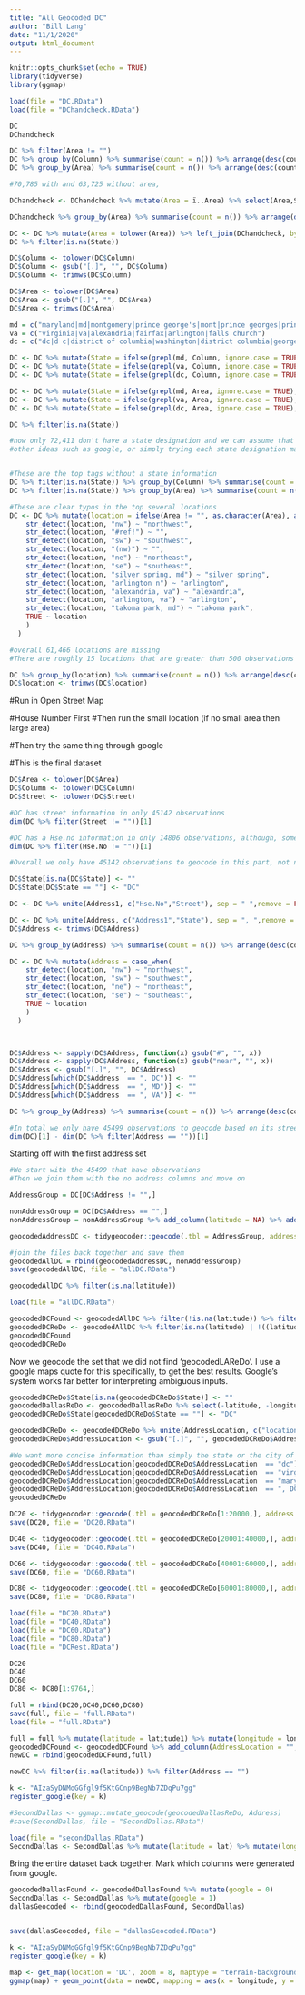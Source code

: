 ```yaml
---
title: "All Geocoded DC"
author: "Bill Lang"
date: "11/1/2020"
output: html_document
---
```



```r
knitr::opts_chunk$set(echo = TRUE)
library(tidyverse)
library(ggmap)
```


```r
load(file = "DC.RData")
load(file = "DChandcheck.RData")

```



```r
DC
DChandcheck

DC %>% filter(Area != "")
DC %>% group_by(Column) %>% summarise(count = n()) %>% arrange(desc(count))
DC %>% group_by(Area) %>% summarise(count = n()) %>% arrange(desc(count))

#70,785 with and 63,725 without area, 

DChandcheck <- DChandcheck %>% mutate(Area = ï..Area) %>% select(Area,State) %>% distinct() %>% filter(State != "")

DChandcheck %>% group_by(Area) %>% summarise(count = n()) %>% arrange(desc(count))

DC <- DC %>% mutate(Area = tolower(Area)) %>% left_join(DChandcheck, by = 'Area') 
DC %>% filter(is.na(State))
```


```r
DC$Column <- tolower(DC$Column)
DC$Column <- gsub("[.]", "", DC$Column)
DC$Column <- trimws(DC$Column)

DC$Area <- tolower(DC$Area)
DC$Area <- gsub("[.]", "", DC$Area)
DC$Area <- trimws(DC$Area)

md = c("maryland|md|montgomery|prince george's|mont|prince georges|prince george|bethesda|silver spring|college park|prince geo|princegeo|princ geo|annapolis|chevy chase|rockville|gaithersburg")
va = c("virginia|va|alexandria|fairfax|arlington|falls church")
dc = c("dc|d c|district of columbia|washington|district columbia|georgetown")

DC <- DC %>% mutate(State = ifelse(grepl(md, Column, ignore.case = TRUE), "MD", as.character(State))) 
DC <- DC %>% mutate(State = ifelse(grepl(va, Column, ignore.case = TRUE), "VA", as.character(State))) 
DC <- DC %>% mutate(State = ifelse(grepl(dc, Column, ignore.case = TRUE), "DC", as.character(State))) 

DC <- DC %>% mutate(State = ifelse(grepl(md, Area, ignore.case = TRUE), "MD", as.character(State))) 
DC <- DC %>% mutate(State = ifelse(grepl(va, Area, ignore.case = TRUE), "VA", as.character(State))) 
DC <- DC %>% mutate(State = ifelse(grepl(dc, Area, ignore.case = TRUE), "DC", as.character(State))) 

DC %>% filter(is.na(State))

#now only 72,411 don't have a state designation and we can assume that they are in DC
#other ideas such as google, or simply trying each state designation may help later


#These are the top tags without a state information
DC %>% filter(is.na(State)) %>% group_by(Column) %>% summarise(count = n()) %>% arrange(desc(count))
DC %>% filter(is.na(State)) %>% group_by(Area) %>% summarise(count = n()) %>% arrange(desc(count))

#These are clear typos in the top several locations
DC <- DC %>% mutate(location = ifelse(Area != "", as.character(Area), as.character(Column))) %>%   mutate(location = case_when(
    str_detect(location, "nw") ~ "northwest",
    str_detect(location, "#ref!") ~ "",
    str_detect(location, "sw") ~ "southwest",
    str_detect(location, "(nw)") ~ "",
    str_detect(location, "ne") ~ "northeast",
    str_detect(location, "se") ~ "southeast",
    str_detect(location, "silver spring, md") ~ "silver spring",
    str_detect(location, "arlington n") ~ "arlington",
    str_detect(location, "alexandria, va") ~ "alexandria",
    str_detect(location, "arlington, va") ~ "arlington",
    str_detect(location, "takoma park, md") ~ "takoma park",
    TRUE ~ location
    )
  )

#overall 61,466 locations are missing
#There are roughly 15 locations that are greater than 500 observations

DC %>% group_by(location) %>% summarise(count = n()) %>% arrange(desc(count))
DC$location <- trimws(DC$location)

```


#Run in Open Street Map

#House Number First
#Then run the small location (if no small area then large area)


#Then try the same thing through google

#This is the final dataset

```r
DC$Area <- tolower(DC$Area)
DC$Column <- tolower(DC$Column)
DC$Street <- tolower(DC$Street)

#DC has street information in only 45142 observations
dim(DC %>% filter(Street != ""))[1]

#DC has a Hse.no information in only 14806 observations, although, some streets have the Hse.no as a part of them
dim(DC %>% filter(Hse.No != ""))[1]

#Overall we only have 45142 observations to geocode in this part, not nearly as much as other cities
```


```r
DC$State[is.na(DC$State)] <- ""
DC$State[DC$State == ""] <- "DC"

DC <- DC %>% unite(Address1, c("Hse.No","Street"), sep = " ",remove = FALSE)

DC <- DC %>% unite(Address, c("Address1","State"), sep = ", ",remove = FALSE)
DC$Address <- trimws(DC$Address)

DC %>% group_by(Address) %>% summarise(count = n()) %>% arrange(desc(count))

DC <- DC %>% mutate(Address = case_when(
    str_detect(location, "nw") ~ "northwest",
    str_detect(location, "sw") ~ "southwest",
    str_detect(location, "ne") ~ "northeast",
    str_detect(location, "se") ~ "southeast",
    TRUE ~ location
    )
  )



DC$Address <- sapply(DC$Address, function(x) gsub("#", "", x))
DC$Address <- sapply(DC$Address, function(x) gsub("near", "", x))
DC$Address <- gsub("[.]", "", DC$Address)
DC$Address[which(DC$Address  == ", DC")] <- ""
DC$Address[which(DC$Address  == ", MD")] <- ""
DC$Address[which(DC$Address  == ", VA")] <- ""

DC %>% group_by(Address) %>% summarise(count = n()) %>% arrange(desc(count))

#In total we only have 45499 observations to geocode based on its street
dim(DC)[1] - dim(DC %>% filter(Address == ""))[1]

```


Starting off with the first address set

```r
#We start with the 45499 that have observations
#Then we join them with the no address columns and move on

AddressGroup = DC[DC$Address != "",]

nonAddressGroup = DC[DC$Address == "",]
nonAddressGroup = nonAddressGroup %>% add_column(latitude = NA) %>% add_column(longitude = NA) %>% mutate(latitude = as.double(latitude)) %>% mutate(longitude = as.double(longitude))

geocodedAddressDC <- tidygeocoder::geocode(.tbl = AddressGroup, address = Address, method = "osm", lat = latitude, long = longitude)

#join the files back together and save them 
geocodedAllDC = rbind(geocodedAddressDC, nonAddressGroup)
save(geocodedAllDC, file = "allDC.RData")

geocodedAllDC %>% filter(is.na(latitude))
```

```r
load(file = "allDC.RData")
```

```r
geocodedDCFound <- geocodedAllDC %>% filter(!is.na(latitude)) %>% filter( ((latitude > 38.3 & latitude < 40.0) & (longitude > -78.35 & longitude < -76.30)) )
geocodedDCReDo <- geocodedAllDC %>% filter(is.na(latitude) | !((latitude > 38.3 & latitude < 40.0) & (longitude > -78.35 & longitude < -76.30)) )
geocodedDCFound
geocodedDCReDo
```

Now we geocode the set that we did not find 'geocodedLAReDo'. I use a google maps quote for this specifically, to get the best results. Google's system works far better for interpreting ambiguous inputs.

```r
geocodedDCReDo$State[is.na(geocodedDCReDo$State)] <- ""
geocodedDallasReDo <- geocodedDallasReDo %>% select(-latitude, -longitude)
geocodedDCReDo$State[geocodedDCReDo$State == ""] <- "DC"

geocodedDCReDo <- geocodedDCReDo %>% unite(AddressLocation, c("location","State"), sep = ", ",remove = FALSE)
geocodedDCReDo$AddressLocation <- gsub("[.]", "", geocodedDCReDo$AddressLocation)

#We want more concise information than simply the state or the city of DC, so this information is effectively null
geocodedDCReDo$AddressLocation[geocodedDCReDo$AddressLocation  == "dc"] <- ""
geocodedDCReDo$AddressLocation[geocodedDCReDo$AddressLocation  == "virginia"] <- ""
geocodedDCReDo$AddressLocation[geocodedDCReDo$AddressLocation  == "maryland"] <- ""
geocodedDCReDo$AddressLocation[geocodedDCReDo$AddressLocation  == ", DC"] <- ""
geocodedDCReDo
```

```r
DC20 <- tidygeocoder::geocode(.tbl = geocodedDCReDo[1:20000,], address = AddressLocation, method = "osm", lat = latitude, long = longitude)
save(DC20, file = "DC20.RData")

DC40 <- tidygeocoder::geocode(.tbl = geocodedDCReDo[20001:40000,], address = AddressLocation, method = "osm", lat = latitude, long = longitude)
save(DC40, file = "DC40.RData")

DC60 <- tidygeocoder::geocode(.tbl = geocodedDCReDo[40001:60000,], address = AddressLocation, method = "osm", lat = latitude, long = longitude)
save(DC60, file = "DC60.RData")

DC80 <- tidygeocoder::geocode(.tbl = geocodedDCReDo[60001:80000,], address = AddressLocation, method = "osm", lat = latitude, long = longitude)
save(DC80, file = "DC80.RData")

```


```r
load(file = "DC20.RData")
load(file = "DC40.RData")
load(file = "DC60.RData")
load(file = "DC80.RData")
load(file = "DCRest.RData")

DC20
DC40
DC60
DC80 <- DC80[1:9764,]

full = rbind(DC20,DC40,DC60,DC80)
save(full, file = "full.RData")
load(file = "full.RData")

full = full %>% mutate(latitude = latitude1) %>% mutate(longitude = longitude1) %>% select(-latitude1, -longitude1)
geocodedDCFound <- geocodedDCFound %>% add_column(AddressLocation = "", .before = "State")
newDC = rbind(geocodedDCFound,full)

newDC %>% filter(is.na(latitude)) %>% filter(Address == "")
```









```r
k <- "AIzaSyDNMoGGfgl9f5KtGCnp9BegNb7ZDqPu7gg"
register_google(key = k)
```

```r
#SecondDallas <- ggmap::mutate_geocode(geocodedDallasReDo, Address)
#save(SecondDallas, file = "SecondDallas.RData")
```


```r
load(file = "secondDallas.RData")
SecondDallas <- SecondDallas %>% mutate(latitude = lat) %>% mutate(longitude = lon) %>% select(-lat,-lon)
```

Bring the entire dataset back together.
Mark which columns were generated from google.

```r
geocodedDallasFound <- geocodedDallasFound %>% mutate(google = 0)
SecondDallas <- SecondDallas %>% mutate(google = 1)
dallasGeocoded <- rbind(geocodedDallasFound, SecondDallas)


save(dallasGeocoded, file = "dallasGeocoded.RData")
```



```r
k <- "AIzaSyDNMoGGfgl9f5KtGCnp9BegNb7ZDqPu7gg"
register_google(key = k)
```



```r
map <- get_map(location = 'DC', zoom = 8, maptype = "terrain-background", source = 'google', color = 'color')
ggmap(map) + geom_point(data = newDC, mapping = aes(x = longitude, y = latitude, color = factor(location)), size = 0.1) + theme(legend.position = "none")

```

